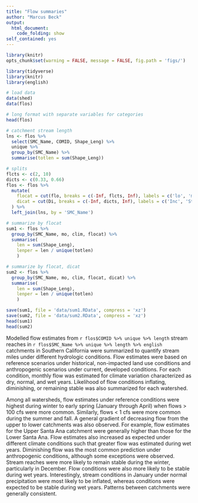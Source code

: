 ```yaml
---
title: "Flow summaries"
author: "Marcus Beck"
output: 
  html_document:
    code_folding: show
self_contained: yes
---
```


```r
library(knitr)
opts_chunk$set(warning = FALSE, message = FALSE, fig.path = 'figs/')
```

```r
library(tidyverse)
library(knitr)
library(english)

# load data
data(shed)
data(flos)

# long format with separate variables for categories
head(flos)
```

```r
# catchment stream length
lns <- flos %>% 
  select(SMC_Name, COMID, Shape_Leng) %>% 
  unique %>% 
  group_by(SMC_Name) %>% 
  summarise(totlen = sum(Shape_Leng))

# splits
flcts <- c(2, 10)
dicts <- c(0.33, 0.66)
flos <- flos %>% 
  mutate(
    flocat = cut(flo, breaks = c(-Inf, flcts, Inf), labels = c('lo', 'md', 'hi')),
    dicat = cut(Di, breaks = c(-Inf, dicts, Inf), labels = c('Inc', 'Sta', 'Dim'))
  ) %>% 
  left_join(lns, by = 'SMC_Name')

# summarize by flocat
sum1 <- flos %>% 
  group_by(SMC_Name, mo, clim, flocat) %>% 
  summarise(
    len = sum(Shape_Leng), 
    lenper = len / unique(totlen)
    )

# summarize by flocat, dicat
sum2 <- flos %>% 
  group_by(SMC_Name, mo, clim, flocat, dicat) %>% 
  summarise(
    len = sum(Shape_Leng),
    lenper = len / unique(totlen)
    )

save(sum1, file = 'data/sum1.RData', compress = 'xz') 
save(sum2, file = 'data/sum2.RData', compress = 'xz') 
head(sum1)
head(sum2)
```

Modelled flow estimates from `r flos$COMID %>% unique %>% length` stream reaches in `r flos$SMC_Name %>% unique %>% length %>% english` catchments in Southern California were summarized to quantify stream miles under different hydrologic conditions. Flow estimates were based on reference scenarios under historical, non-impacted land use conditions and anthropogenic scenarios under current, developed conditions.  For each condition, monthly flow was estimated for climate variation characterized as dry, normal, and wet years.  Likelihood of flow conditions inflating, diminishing, or remaining stable was also summarized for each watershed.

Among all watersheds, flow estimates under reference conditions were highest during winter to early spring (January through April) when flows > 100 cfs were more common. Similarly, flows < 1 cfs were more common during the summer and fall.  A general gradient of decreasing flow from the upper to lower catchments was also observed.  For example, flow estimates for the Upper Santa Ana catchment were generally higher than those for the Lower Santa Ana.  Flow estimates also increased as expected under different climate conditions such that greater flow was estimated during wet years.  Diminishing flow was the most common prediction under anthropogenic conditions, although some exceptions were observed.  Stream reaches were more likely to remain stable during the winter, particularly in December. Flow conditions were also more likely to be stable during wet years.   Interestingly, stream conditions in January under normal precipitation were most likely to be inflated, whereas conditions were expected to be stable during wet years. Patterns between catchments were generally consistent.      
